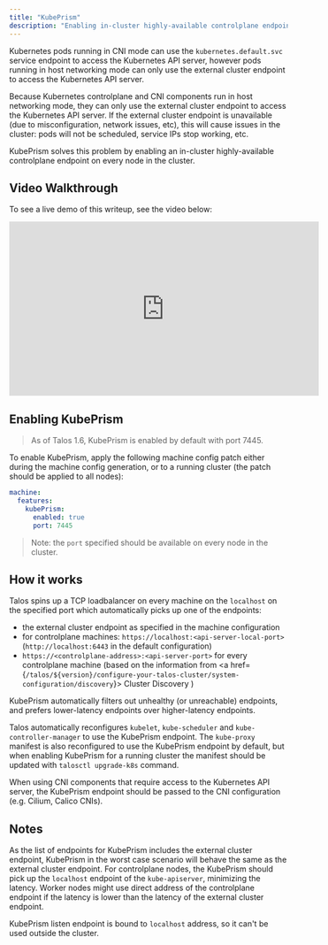 ```yaml
---
title: "KubePrism"
description: "Enabling in-cluster highly-available controlplane endpoint."
---
```



Kubernetes pods running in CNI mode can use the `kubernetes.default.svc` service endpoint to access the Kubernetes API server,
however pods running in host networking mode can only use the external cluster endpoint to access the Kubernetes API server.

Because Kubernetes controlplane and CNI components run in host networking mode, they can only use the external cluster endpoint to access the Kubernetes API server.
If the external cluster endpoint is unavailable (due to misconfiguration, network issues, etc), this will cause issues in the cluster: pods will not be scheduled, service IPs stop working, etc.

KubePrism solves this problem by enabling an in-cluster highly-available controlplane endpoint on every node in the cluster.

## Video Walkthrough

To see a live demo of this writeup, see the video below:

<iframe width="560" height="315" src="https://www.youtube.com/embed/VNRE64R5akM" frameborder="0" allow="accelerometer; autoplay; clipboard-write; encrypted-media; gyroscope; picture-in-picture" allowfullscreen></iframe>

## Enabling KubePrism

> As of Talos 1.6, KubePrism is enabled by default with port 7445.

To enable KubePrism, apply the following machine config patch either during the machine config generation, or to a running cluster (the patch should be applied to all nodes):

```yaml
machine:
  features:
    kubePrism:
      enabled: true
      port: 7445
```

> Note: the `port` specified should be available on every node in the cluster.

## How it works

Talos spins up a TCP loadbalancer on every machine on the `localhost` on the specified port which automatically picks up one of the endpoints:

* the external cluster endpoint as specified in the machine configuration
* for controlplane machines: `https://localhost:<api-server-local-port>` (`http://localhost:6443` in the default configuration)
* `https://<controlplane-address>:<api-server-port>` for every controlplane machine (based on the information from <a href={`/talos/${version}/configure-your-talos-cluster/system-configuration/discovery`}>
  Cluster Discovery
</a>)

KubePrism automatically filters out unhealthy (or unreachable) endpoints, and prefers lower-latency endpoints over higher-latency endpoints.

Talos automatically reconfigures `kubelet`, `kube-scheduler` and `kube-controller-manager` to use the KubePrism endpoint.
The `kube-proxy` manifest is also reconfigured to use the KubePrism endpoint by default, but when enabling KubePrism for a running cluster the manifest should be updated
with `talosctl upgrade-k8s` command.

When using CNI components that require access to the Kubernetes API server, the KubePrism endpoint should be passed to the CNI configuration (e.g. Cilium, Calico CNIs).

## Notes

As the list of endpoints for KubePrism includes the external cluster endpoint, KubePrism in the worst case scenario will behave the same as the external cluster endpoint.
For controlplane nodes, the KubePrism should pick up the `localhost` endpoint of the `kube-apiserver`, minimizing the latency.
Worker nodes might use direct address of the controlplane endpoint if the latency is lower than the latency of the external cluster endpoint.

KubePrism listen endpoint is bound to `localhost` address, so it can't be used outside the cluster.
